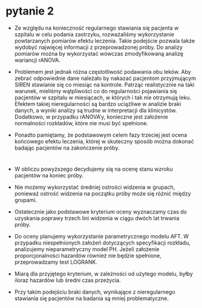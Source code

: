 # pytanie 2
\small

- Ze względu na konieczność regularnego stawiania się pacjenta w szpitalu w celu podania zastrzyku, rozważaliśmy wykorzystanie powtarzanych pomiarów efektu leczenia. Takie podejście pozwala także wydobyć najwięcej informacji z przeprowadzonej próby. Do analizy pomiarów można by wykorzystać wówczas zmodyfikowaną analizę wariancji rANOVA.

- Problemem jest jednak różna częstotliwość podawania obu leków. Aby zebrać odpowiednie dane należało by nakazać pacjentom przyjmującym SIREN stawianie się co miesiąc na kontrole. Patrząc realistycznie na taki warunek, mieliśmy wątpliwości co do regularności pojawiania się pacjentów w szpitalu w miesiącach, w których i tak nie otrzymują leku. Efektem takiej nieregularności są bardzo uciążliwe w analizie braki danych, a wyniki analizy są trudne w interpretacji dla klinicystów. Dodatkowo, w przypadku rANOVA'y, konieczne jest założenie normalności rozkładów, które nie musi być spełnione.

- Ponadto pamiętamy, że podstawowym celem fazy trzeciej jest ocena końcowego efektu leczenia, której w skuteczny sposób można dokonać badając pacjentów na zakończenie próby.


#
\small

- W obliczu powyższego decydujemy się na ocenę stanu wzroku pacjentów na koniec próby.

- Nie możemy wykorzystać średniej ostrości widzenia w grupach, ponieważ ostrość widzenia na początku próby może się różnić między grupami.

\textcolor{red}{OSTATECZNIE:}

- Ostatecznie jako podstawowe kryterium oceny wyznaczamy czas do uzyskania poprawy trzech lini widzenia w ciągu dwóch lat trwania próby.

- Do oceny planujemy wykorzystanie parametrycznego modelu AFT. W przypadku niespełnionych założeń dotyczących specyfikacji rozkładu, analizujemy nieparametryczny model PH. Jeżeli założenie proporcjonalności hazardów również nie będzie spełnione, przeprowadzamy test LOGRANK.

- Miarą dla przyjętego kryterium, w zależności od użytego modelu, byłby iloraz hazardów lub średni czas przeżycia. 

- Przy takim podejściu braki danych, wynikające z nieregularnego stawiania się pacjentów na badania są mniej problematyczne.

